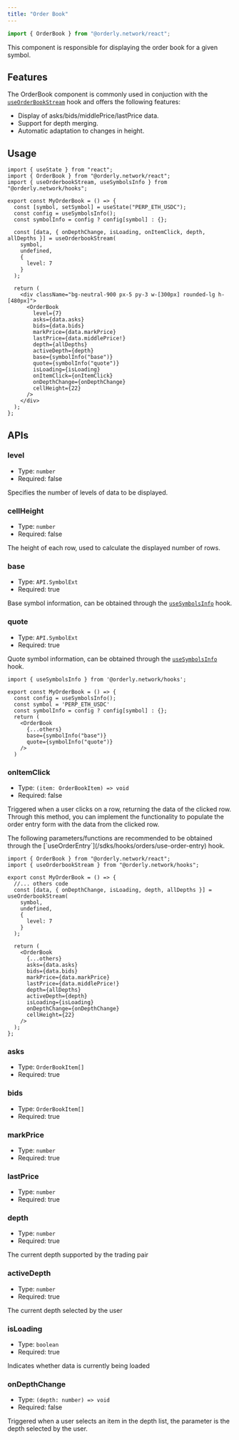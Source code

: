 ```yaml
---
title: "Order Book"
---
```


```ts
import { OrderBook } from "@orderly.network/react";
```

This component is responsible for displaying the order book for a given symbol.

## Features

The OrderBook component is commonly used in conjuction with the [`useOrderBookStream`](/sdks/hooks/market-data/use-orderbook-stream) hook and offers the following features:

- Display of asks/bids/middlePrice/lastPrice data.
- Support for depth merging.
- Automatic adaptation to changes in height.

## Usage

```tsx
import { useState } from "react";
import { OrderBook } from "@orderly.network/react";
import { useOrderbookStream, useSymbolsInfo } from "@orderly.network/hooks";

export const MyOrderBook = () => {
  const [symbol, setSymbol] = useState("PERP_ETH_USDC");
  const config = useSymbolsInfo();
  const symbolInfo = config ? config[symbol] : {};

  const [data, { onDepthChange, isLoading, onItemClick, depth, allDepths }] = useOrderbookStream(
    symbol,
    undefined,
    {
      level: 7
    }
  );

  return (
    <div className="bg-neutral-900 px-5 py-3 w-[300px] rounded-lg h-[480px]">
      <OrderBook
        level={7}
        asks={data.asks}
        bids={data.bids}
        markPrice={data.markPrice}
        lastPrice={data.middlePrice!}
        depth={allDepths}
        activeDepth={depth}
        base={symbolInfo("base")}
        quote={symbolInfo("quote")}
        isLoading={isLoading}
        onItemClick={onItemClick}
        onDepthChange={onDepthChange}
        cellHeight={22}
      />
    </div>
  );
};
```

## APIs

### level

- Type: `number`
- Required: false

Specifies the number of levels of data to be displayed.

### cellHeight

- Type: `number`
- Required: false

The height of each row, used to calculate the displayed number of rows.

### base

- Type: `API.SymbolExt`
- Required: true

Base symbol information, can be obtained through the [`useSymbolsInfo`](/sdks/hooks/market-data/use-symbols-info) hook.

### quote

- Type: `API.SymbolExt`
- Required: true

Quote symbol information, can be obtained through the [`useSymbolsInfo`](/sdks/hooks/market-data/use-symbols-info) hook.

```tsx
import { useSymbolsInfo } from '@orderly.network/hooks';

export const MyOrderBook = () => {
  const config = useSymbolsInfo();
  const symbol = 'PERP_ETH_USDC'
  const symbolInfo = config ? config[symbol] : {};
  return (
    <OrderBook
      {...others}
      base={symbolInfo("base")}
      quote={symbolInfo("quote")}
    />
  )
```

### onItemClick

- Type: `(item: OrderBookItem) => void`
- Required: false

Triggered when a user clicks on a row, returning the data of the clicked row. Through this method, you can implement the functionality to populate the order entry form with the data from the clicked row.

<Info>
  The following parameters/functions are recommended to be obtained through the
  [`useOrderEntry`](/sdks/hooks/orders/use-order-entry) hook.
</Info>

```tsx
import { OrderBook } from "@orderly.network/react";
import { useOrderbookStream } from "@orderly.network/hooks";

export const MyOrderBook = () => {
  //... others code
  const [data, { onDepthChange, isLoading, depth, allDepths }] = useOrderbookStream(
    symbol,
    undefined,
    {
      level: 7
    }
  );

  return (
    <OrderBook
      {...others}
      asks={data.asks}
      bids={data.bids}
      markPrice={data.markPrice}
      lastPrice={data.middlePrice!}
      depth={allDepths}
      activeDepth={depth}
      isLoading={isLoading}
      onDepthChange={onDepthChange}
      cellHeight={22}
    />
  );
};
```

### asks

- Type: `OrderBookItem[]`
- Required: true

### bids

- Type: `OrderBookItem[]`
- Required: true

### markPrice

- Type: `number`
- Required: true

### lastPrice

- Type: `number`
- Required: true

### depth

- Type: `number`
- Required: true

The current depth supported by the trading pair

### activeDepth

- Type: `number`
- Required: true

The current depth selected by the user

### isLoading

- Type: `boolean`
- Required: true

Indicates whether data is currently being loaded

### onDepthChange

- Type: `(depth: number) => void`
- Required: false

Triggered when a user selects an item in the depth list, the parameter is the depth selected by the user.
